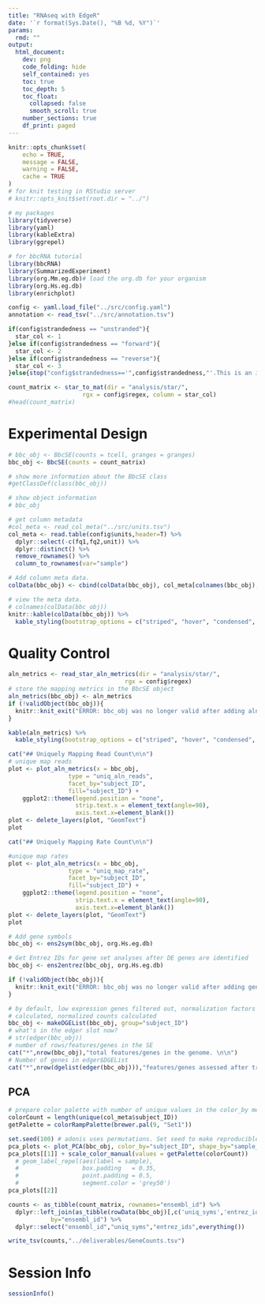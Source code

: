 ```yaml
---
title: "RNAseq with EdgeR"
date: '`r format(Sys.Date(), "%B %d, %Y")`'
params:
  rmd: ""
output:
  html_document:
    dev: png
    code_folding: hide
    self_contained: yes
    toc: true
    toc_depth: 5
    toc_float:
      collapsed: false
      smooth_scroll: true
    number_sections: true
    df_print: paged
---
```


```r
knitr::opts_chunk$set(
	echo = TRUE,
	message = FALSE,
	warning = FALSE,
	cache = TRUE
)
# for knit testing in RStudio server
# knitr::opts_knit$set(root.dir = "../")
```

```r
# my packages
library(tidyverse)
library(yaml)
library(kableExtra)
library(ggrepel)

# for bbcRNA tutorial
library(bbcRNA)
library(SummarizedExperiment)
library(org.Mm.eg.db)# load the org.db for your organism
library(org.Hs.eg.db)
library(enrichplot)
```

```r
config <- yaml.load_file("../src/config.yaml")
annotation <- read_tsv("../src/annotation.tsv")
```

```r
if(config$strandedness == "unstranded"){
  star_col <- 1
}else if(config$strandedness == "forward"){
  star_col <- 2
}else if(config$strandedness == "reverse"){
  star_col <- 3
}else{stop("config$strandedness=='",config$strandedness,"'.This is an invalid value. Needs to be one of: 'unstranded','forward','reverse'")}

count_matrix <- star_to_mat(dir = "analysis/star/",
                     rgx = config$regex, column = star_col)
#head(count_matrix)
```

# Experimental Design

``` r
# bbc_obj <- BbcSE(counts = tcell, granges = granges)
bbc_obj <- BbcSE(counts = count_matrix)

# show more information about the BbcSE class
#getClassDef(class(bbc_obj))

# show object information
# bbc_obj

# get column metadata
#col_meta <- read_col_meta("../src/units.tsv")
col_meta <- read.table(config$units,header=T) %>%
  dplyr::select(-c(fq1,fq2,unit)) %>%
  dplyr::distinct() %>%
  remove_rownames() %>%
  column_to_rownames(var="sample")

# Add column meta data.
colData(bbc_obj) <- cbind(colData(bbc_obj), col_meta[colnames(bbc_obj), ])

# view the meta data.
# colnames(colData(bbc_obj))
knitr::kable(colData(bbc_obj)) %>%
  kable_styling(bootstrap_options = c("striped", "hover", "condensed", "responsive"))
```
# Quality Control

```r
aln_metrics <- read_star_aln_metrics(dir = "analysis/star/",
                                 rgx = config$regex)
# store the mapping metrics in the BbcSE object
aln_metrics(bbc_obj) <- aln_metrics
if (!validObject(bbc_obj)){
  knitr::knit_exit("ERROR: bbc_obj was no longer valid after adding aln_metrics")
}

kable(aln_metrics) %>%
  kable_styling(bootstrap_options = c("striped", "hover", "condensed", "responsive"))

```

```r
cat("## Uniquely Mapping Read Count\n\n")
# unique map reads
plot <- plot_aln_metrics(x = bbc_obj,
                 type = "uniq_aln_reads",
                 facet_by="subject_ID",
                 fill="subject_ID") +
    ggplot2::theme(legend.position = "none",
                   strip.text.x = element_text(angle=90),
                   axis.text.x=element_blank())
plot <- delete_layers(plot, "GeomText")
plot

cat("## Uniquely Mapping Rate Count\n\n")

#unique map rates
plot <- plot_aln_metrics(x = bbc_obj,
                 type = "uniq_map_rate",
                 facet_by="subject_ID",
                 fill="subject_ID") +
    ggplot2::theme(legend.position = "none",
                   strip.text.x = element_text(angle=90),
                   axis.text.x=element_blank())
plot <- delete_layers(plot, "GeomText")
plot
```

```r
# Add gene symbols
bbc_obj <- ens2sym(bbc_obj, org.Hs.eg.db)

# Get Entrez IDs for gene set analyses after DE genes are identified
bbc_obj <- ens2entrez(bbc_obj, org.Hs.eg.db)

if (!validObject(bbc_obj)){
  knitr::knit_exit("ERROR: bbc_obj was no longer valid after adding gene annotations")
}
```

```r
# by default, low expression genes filtered out, normalization factors
# calculated, normalized counts calculated
bbc_obj <- makeDGEList(bbc_obj, group="subject_ID")
# what's in the edger slot now?
# str(edger(bbc_obj))
# number of rows/features/genes in the SE
cat("*",nrow(bbc_obj),"total features/genes in the genome. \n\n")
# Number of genes in edger$DGEList
cat("*",nrow(dgelist(edger(bbc_obj))),"features/genes assessed after trimming.")
```
## PCA

```r
# prepare color palette with number of unique values in the color_by metadata column.
colorCount = length(unique(col_meta$subject_ID))
getPalette = colorRampPalette(brewer.pal(9, "Set1"))

set.seed(100) # adonis uses permutations. Set seed to make reproducible.
pca_plots <- plot_PCA(bbc_obj, color_by="subject_ID", shape_by="sample_tissue") #adonis_by=colnames(col_meta))
pca_plots[[1]] + scale_color_manual(values = getPalette(colorCount))
  # geom_label_repel(aes(label = sample),
  #                  box.padding   = 0.35, 
  #                  point.padding = 0.5,
  #                  segment.color = 'grey50')
pca_plots[[2]]

```

```r
counts <- as_tibble(count_matrix, rownames="ensembl_id") %>%
  dplyr::left_join(as_tibble(rowData(bbc_obj)[,c('uniq_syms','entrez_ids')], rownames="ensembl_id"), 
            by="ensembl_id") %>%
  dplyr::select("ensembl_id","uniq_syms","entrez_ids",everything())

write_tsv(counts,"../deliverables/GeneCounts.tsv")
```



<!-- ```{r edgeR_run_contrasts, results='asis'} -->
<!-- # import the contrasts.tsv -->
<!-- contrast_tbl = read_tsv(config$contrasts) -->

<!-- contrast_list <- list() -->
<!-- for (i in 1:nrow(contrast_tbl)){ -->
<!--   contrast_list[[i]] <- c(contrast_tbl[i,]$meta_col, -->
<!--                           contrast_tbl[i,]$relative, -->
<!--                           contrast_tbl[i,]$baseline) -->
<!-- } -->

<!-- # loop through the comparisons -->
<!-- for (i in 1:length(contrast_tbl$name)){ -->
<!--   cat("# ",contrast_tbl$name[i],"\n\n") -->

<!--   cat("## Differential Expression \n\n") -->

<!--   cat("Differential Expression was performed using the `glmTreat` framework in `edgeR`. \n\n") -->
<!--   cat("First, we check the distribution of p-values from the performed tests to confirm that the tests ran successfully. For `glmTreat` tests, we expect to see a steep slope downward from p=0 and a rise toward p=1. The rise for very high p-values represents the genes with differential expression values less than our defined cutoff value, log2FC >", config$logfc.filter,".\n\n") -->

<!--   # run the comparison -->
<!--   bbc_obj <- findDEGs(bbc_obj, -->
<!--                       de_pkg = "edger", -->
<!--                       test = "glmTreat", -->
<!--                       design = "~0+group", -->
<!--                       contrasts = contrast_list[i], -->
<!--                       lfc = config$logfc.filter) -->

<!--     # plot p-val distribution ------------------------------------------------------------- -->

<!--     print(plot_pval_distrib(bbc_obj)) -->
<!--     cat("\n\n") -->

<!--     # get DE table------------------------------------------------------------------------ -->
<!--     de_res <- get_de_table(bbc_obj, de_pkg = "edger") -->

<!--     # write the DE table to file -->
<!--     write_delim(de_res[[1]], -->
<!--                 paste0("deliverables/DE_",contrast_tbl$name[i],".tsv"), -->
<!--                 delim="\t") -->
<!--     # print 20 top_genes from DE table -->
<!--     top_genes <- edgeR::topTags( -->
<!--       de_results(edger(bbc_obj))[[2]], -->
<!--       n=20) -->



<!--     print(kable(de_res[[1]] %>% -->
<!--                   dplyr::filter(ensembl_id %in% rownames(top_genes$table)), -->
<!--                 caption="Top 20 Differentially Expressed Genes") %>% -->
<!--       kable_styling(bootstrap_options = c("striped", "hover", "condensed", "responsive"))) -->

<!--     # plot heatmap------------------------------------------------------------------------- -->
<!--     cat("### Heatmap \n\n") -->

<!--     cat("Clustered Heatmap of Top 20 Differentially Expressed Genes. \n\n") -->
<!--     # # get the sign of the LFC and store in rowData -->
<!--     # ## get the de_results slot of the BbcEdgeR object -->
<!--     # bbc_de_res <- de_results(edger(bbc_obj)) -->
<!--     # ## get contrast results -->
<!--     # de_table <- bbc_de_res[[2]]$table -->
<!--     # ## get the LFC sign -->
<!--     # contrast_sign <- ifelse(de_table$logFC > 0, "up", "down") -->
<!--     # names(contrast_sign) <- rownames(de_table) -->
<!--     # ## store LFC sign in rowData. Genes with no matches will be NA. -->
<!--     # rowData(bbc_obj)$mut_vs_WT_sign <- contrast_sign[match(rownames(bbc_obj), names(contrast_sign))] -->
<!--     # paste0(contrast_tbl[i,]$relative,"_vs_",contrast_tbl[i,]$baseline,"_sign") -->
<!--     # plot Zscores of normalized log2 cpms -->
<!--     print(plot_heatmap(x = bbc_obj, genes = rownames(top_genes$table), zscores=TRUE, -->
<!--                  # rowdata_annot = paste0(contrast_tbl[i,]$relative,"_vs_", -->
<!--                  #                        contrast_tbl[i,]$baseline,"_sign"), -->
<!--                  # coldata_annot = "group", -->
<!--                  # rowdata_split = paste0(contrast_tbl[i,]$relative,"_vs_", -->
<!--                  #                        contrast_tbl[i,]$baseline,"_sign"), -->
<!--                  # coldata_split="", -->
<!--                  gene_labels = "uniq_syms")) -->
<!--     cat("\n\n") -->
<!--     # Enrichment Analysis------------------------------------------------------------------------- -->
<!--     cat("### Enrichment Analysis \n\n") -->
<!--     # set seed to make GSEA deterministic -->
<!--     set.seed(42) -->

<!--     # Hallmarks -->
<!--     H_gsea_results_list <- run_gsea(x = bbc_obj, -->
<!--                                     de_pkg = "edger", -->
<!--                                     gene_set = "H", -->
<!--                                     orgDb = dplyr::filter(annotation, common_name==config$common_name)$org.db, -->
<!--                                     organism = dplyr::filter(annotation, common_name==config$common_name)$species) -->

<!--     if (length(H_gsea_results_list[[1]]@result$ID) > 0){ -->
<!--       enrichplot::dotplot(H_gsea_results_list[[1]], -->
<!--                           showCategory=10, -->
<!--                           title="Top gene sets", -->
<!--                           split=".sign") + -->
<!--         facet_grid(.~.sign) -->
<!--     } else{cat("No significant enrichment of Hallmark Gene Sets. \n\n")} -->

<!--     # KEGG -->
<!--     kegg_gsea_results_list <- run_gsea(x = bbc_obj, -->
<!--                                 de_pkg = "edger", -->
<!--                                 gene_set = "kegg", -->
<!--                                 orgDb = dplyr::filter(annotation, common_name==config$common_name)$org.db, -->
<!--                                 organism = dplyr::filter(annotation, common_name==config$common_name)$kegg, -->
<!--                                 minGSSize = 30, -->
<!--                                 use_internal_data = FALSE) -->

<!--       if (length(kegg_gsea_results_list[[1]]@result$ID) > 0){ -->
<!--         enrichplot::dotplot(kegg_gsea_results_list[[1]], -->
<!--                             showCategory=10, -->
<!--                             title="Top gene sets", -->
<!--                             split=".sign") + -->
<!--           facet_grid(.~.sign) -->
<!--     } else{cat("No significant enrichment of KEGG Gene Sets. \n\n")} -->
<!-- } -->
<!-- ``` -->

# Session Info
```r
sessionInfo()
```
